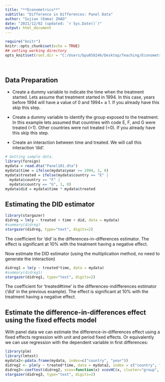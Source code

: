 ---
title: "**Econometrics**"
subtitle: "Difference in Differences: Panel Data"
author: "Sujiao (Emma) ZHAO"
date: "2021/12/02 (updated: `r Sys.Date()`)"
output: html_document
---

```{r setup, include=FALSE}
require("knitr")
knitr::opts_chunk$set(echo = TRUE)
## setting working directory
opts_knit$set(root.dir = "C:/Users/bpu058246/Desktop/Teaching/Econometria/Lectures/Data/")
```



<br />

##  Data Preparation

- Create a dummy variable to indicate the time when the treatment started. Lets assume that treatment started in 1994. In this case, years before 1994 will have a value of 0 and 1994+ a 1. If you already have this skip this step.

- Create a dummy variable to identify the group exposed to the treatment. In this example lets assumed that countries with code E, F, and G were treated (=1). Other countries were not treated (=0). If you already have this skip this step.

- Create an interaction between time and treated. We will call this interaction ‘did’.

```{r include=TRUE, warning = FALSE, message=FALSE}
# Getting sample data.
library(foreign)
mydata = read.dta("Panel101.dta")
mydata$time = ifelse(mydata$year >= 1994, 1, 0)
mydata$treated = ifelse(mydata$country == "E" |
  mydata$country == "F" |
  mydata$country == "G", 1, 0)
mydata$did = mydata$time * mydata$treated
```


## Estimating the DID estimator

```{r include=TRUE, warning = FALSE, message=FALSE}
library(stargazer)
didreg = lm(y ~ treated + time + did, data = mydata)
#summary(didreg)
stargazer(didreg, type="text", digits=2)
```

The coefficient for ‘did’ is the differences-in-differences estimator. The effect is significant at 10% with the treatment having a negative effect.


Now estimate the DID estimator (using the multiplication method, no need to generate the interaction)

```{r include=TRUE, warning = FALSE, message=FALSE}
didreg1 = lm(y ~ treated*time, data = mydata)
#summary(didreg1)
stargazer(didreg1, type="text", digits=2)
```

The coefficient for ‘treated#time’ is the differences-indifferences estimator (‘did’ in the previous example). The effect is significant at 10% with the treatment having a negative effect.

## Estimate the difference-in-differences effect using the fixed effects model

With panel data we can estimate the difference-in-differences effect using a fixed effects regression with unit and period fixed effects. Or equivalently we can use regression with the dependent variable in first differences:

```{r include=TRUE, warning = FALSE, message=FALSE}
library(plm)
library(lmtest)
mydata2<-pdata.frame(mydata, index=c("country", "year"))
didreg2 <- plm(y ~ treated*time, data = mydata2, index = c("country", "year"), model = "within")
didreg3<-coeftest(didreg2, vcov=function(x) vcovHC(x, cluster="group", type="HC1"))
stargazer(didreg3, type="text", digits=2)
```

<br />